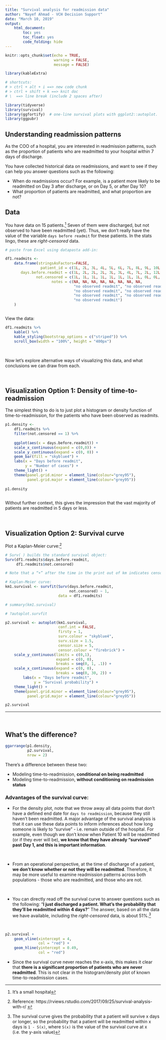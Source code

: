 ```yaml
---
title: "Survival analysis for readmission data"
author: "Nayef Ahmad - VCH Decision Support"
date: "March 10, 2019"
output: 
    html_document: 
        toc: yes
        toc_float: yes
        code_folding: hide
---
```


```r
knitr::opts_chunk$set(echo = TRUE, 
                      warning = FALSE, 
                      message = FALSE)

library(kableExtra)

# shortcuts: 
# > ctrl + alt + i ==> new code chunk
# > ctrl + shift + k ==> knit doc 
# \  ==> line break (include 2 spaces after)
```


```r
library(tidyverse)
library(survival)
library(ggfortify)  # one-line survival plots with ggplot2::autoplot.
library(ggpubr)

```


## Understanding readmission patterns
As the COO of a hospital, you are interested in readmission patterns, such as the proportion of patients who are readmitted to your hospital within 7 days of discharge. 

You have collected historical data on readmissions, and want to see if they can help you answer questions such as the following: 

* When do readmissions occur? For example, is a patient more likely to be readmitted on Day 3 after discharge, or on Day 5, or after Day 10?  
* What proportion of patients are readmitted, and what proportion are not? 


## Data
You have data on 15 patients.^[It's a small hospital] Seven of them were discharged, but not observed to have been readmitted (yet). Thus, we don't really have the value of the variable `days before readmit` for these patients. In the stats lingo, these are *right-censored* data.   

```r
# paste from Excel using datapasta add-in: 

df1.readmits <- 
    data.frame(stringsAsFactors=FALSE,
                patient_id = c(1L, 2L, 3L, 4L, 5L, 6L, 7L, 8L, 9L, 10L, 11L, 12L, 13L, 14L, 15L),
       days.before.readmit = c(1L, 2L, 2L, 2L, 3L, 3L, 4L, 7L, 2L, 12L, 15L, 30L, 2L, 22L, 4L),
              not.censored = c(1L, 1L, 1L, 1L, 1L, 1L, 1L, 1L, 0L, 0L, 0L, 0L, 0L, 0L, 0L),
                     notes = c(NA, NA, NA, NA, NA, NA, NA, NA,
                               "no observed readmit", "no observed readmit",
                               "no observed readmit", "no observed readmit",
                               "no observed readmit", "no observed readmit",
                               "no observed readmit")
    )



```

View the data: 
``` r
df1.readmits %>% 
    kable() %>% 
    kable_styling(bootstrap_options = c("striped")) %>%
    scroll_box(width = "100%", height = "400px")

```

\  
\  
\  

Now let's explore alternative ways of visualizing this data, and what conclusions we can draw from each. 


\  
\  
\  

## Visualization Option 1: Density of time-to-readmission

The simplest thing to do is to just plot a histogram or density function of time-to-readmission, for the patients who have been observed as readmits. 

```r

p1.density <- 
    df1.readmits %>% 
    filter(not.censored == 1) %>% 
    
    ggplot(aes(x = days.before.readmit)) + 
    scale_x_continuous(expand = c(0,0)) +
    scale_y_continuous(expand = c(0, 0)) + 
    geom_bar(fill = "skyblue4") + 
    labs(x = "Days before readmit", 
         y = "Number of cases") + 
    theme_light() + 
    theme(panel.grid.minor = element_line(colour="grey95"), 
          panel.grid.major = element_line(colour="grey95"))
    
p1.density
    
```

Without further context, this gives the impression that the vast majority of patients are readmitted in 5 days or less. 


\  
\  
\  

## Visualization Option 2: Survival curve

Plot a Kaplan-Meier curve:^[Reference: https://rviews.rstudio.com/2017/09/25/survival-analysis-with-r/ ] 

```r
# Surv( ) builds the standard survival object: 
Surv(df1.readmits$days.before.readmit,
     df1.readmits$not.censored)

# Note that a “+” after the time in the print out of km indicates censoring.
```


```r
# Kaplan-Meier curve: 
km1.survival <- survfit(Surv(days.before.readmit, 
                             not.censored) ~ 1,
                        data = df1.readmits)

# summary(km1.survival)

```


```r

# ?autoplot.survfit

p2.survival <- autoplot(km1.survival,
                        conf.int = FALSE, 
                        firsty = 1, 
                        surv.colour = "skyblue4",
                        surv.size = 1.5, 
                        censor.size = 5, 
                        censor.colour = "firebrick") + 
    scale_y_continuous(limits = c(0,1), 
                       expand = c(0, 0), 
                       breaks = seq(0, 1, .1)) + 
    scale_x_continuous(expand = c(0, 0), 
                       breaks = seq(0, 30, 2)) + 
        labs(x = "Days before readmit",
             y = "Survival probability") + 
    theme_light() + 
    theme(panel.grid.minor = element_line(colour="grey95"), 
          panel.grid.major = element_line(colour="grey95"))

p2.survival

```


************************************

\  
\  
\  

## What's the difference? 
```r
ggarrange(p1.density, 
          p2.survival, 
          nrow = 2)

```


There's a difference between these two: 

* Modeling time-to-readmission, **conditional on being readmitted**
* Modeling time-to-readmission, **without conditioning on readmission status** 

### Advantages of the survival curve: 
* For the density plot, note that we throw away all data points that don't have a defined end date for `days to readmission`, because they still haven't been readmitted. A major advantage of the survival analysis is that it can use these data points to inform inferences about how long someone is likely to "survive" - i.e. remain outside of the hospital. For example, even though we don't know when Patient 10 will be readmitted (or if they ever will be), **we know that they have already "survived" past Day 1, and this is important information**. 

\  

* From an operational perspective, at the time of discharge of a patient, **we don't know whether or not they will be readmitted**. Therefore, it may be more useful to examine readmission patterns across both populations - those who are readmitted, and those who are not. 

\  

* You can directly read off the survival curve to answer questions such as the following: "**I just discharged a patient. What's the probability that they'll be readmitted within 4 days?**" The answer, based on all the data we have available, including the *right-censored* data, is about 51%.^[The survival curve gives the probability that a patient will survive x days or longer, so the probability that a patient will be readmitted within x days is `1 - S(x)`, where `S(x)` is the value of the survival curve at x (i.e. the y-axis value)] 

\  

```r
p2.survival + 
    geom_vline(xintercept = 4, 
               col = "red") + 
    geom_hline(yintercept = 0.49, 
               col = "red")

```


* Since the survival curve never reaches the x-axis, this makes it clear that **there is a significant proportion of patients who are never readmitted**. This is not clear in the histogram/density plot of known time-to-readmission cases. 



